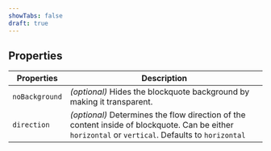 ```yaml
---
showTabs: false
draft: true
---
```


## Properties

| Properties     | Description                                                                                                                                        |
| -------------- | -------------------------------------------------------------------------------------------------------------------------------------------------- |
| `noBackground` | _(optional)_ Hides the blockquote background by making it transparent.                                                                             |
| `direction`    | _(optional)_ Determines the flow direction of the content inside of blockquote. Can be either `horizontal` or `vertical`. Defaults to `horizontal` |
